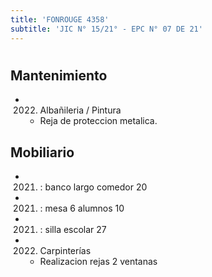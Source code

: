 ```yaml
---
title: 'FONROUGE 4358'
subtitle: 'JIC N° 15/21° - EPC N° 07 DE 21'
---
```


#


## Mantenimiento

*  (2022) Albañileria / Pintura 
    + Reja de proteccion metalica.


## Mobiliario

*  (2021) : banco largo comedor 20 

*  (2021) : mesa 6 alumnos 10 

*  (2021) : silla escolar 27 




*  (2022) Carpinterías 
    + Realizacion rejas 2 ventanas



